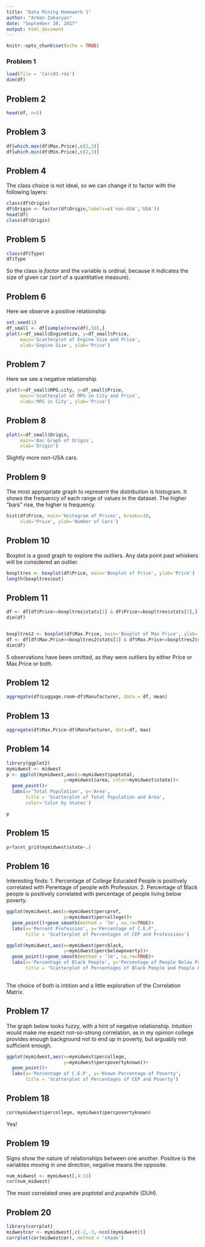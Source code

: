 ```yaml
---
title: "Data Mining Homework 1"
author: "Arman Zakaryan"
date: "September 30, 2017"
output: html_document
---
```


```r
knitr::opts_chunk$set(echo = TRUE)
```

### Problem 1


```r
load(file = 'Cars93.rda')
dim(df)
```

## Problem 2


```r
head(df, n=5)
```

## Problem 3


```r
df[which.max(df$Max.Price),c(2,3)]
df[which.min(df$Min.Price),c(2,3)]
```

## Problem 4

The class choice is not ideal, so we can change it to factor with the following layers:

```r
class(df$Origin)
df$Origin <- factor(df$Origin,labels=c('non-USA','USA'))
head(df)
class(df$Origin)
```

## Problem 5


```r
class(df$Type)
df$Type
```
So the class is $factor$ and the variable is ordinal, because it indicates the size of given car (sort of a quantitative measure).


## Problem 6

Here we observe a positive relationship
```r
set.seed(1)
df_small <- df[sample(nrow(df),50),]
plot(x=df_small$EngineSize, y=df_small$Price, 
     main='Scatterplot of Engine Size and Price',
     xlab='Engine Size', ylab='Price')
```

## Problem 7

Here we see a negative relationship
```r
plot(x=df_small$MPG.city, y=df_small$Price, 
     main='Scatterplot of MPG in City and Price',
     xlab='MPG in City', ylab='Price')
```

## Problem 8


```r
plot(x=df_small$Origin, 
     main='Bar Graph of Origin',
     xlab='Origin')
```

Slightly more non-USA cars.


## Problem 9

The most appropriate graph to represent the distribution is histogram. It shows the frequency of each range of values in the dataset.
The higher "bars" rise, the higher is frequency.

```r
hist(df$Price, main='Histogram of Prices', breaks=10,
     xlab='Price', ylab='Number of Cars')
```

## Problem 10

Boxplot is a good graph to explore the outliers. Any data point past whiskers will be considered an outlier.

```r
boxpltres <- boxplot(df$Price, main='Boxplot of Price', ylab='Price')
length(boxpltres$out)
```

## Problem 11


```r
df <- df[df$Price>=boxpltres$stats[1] & df$Price<=boxpltres$stats[5],]
dim(df)


boxpltres2 <- boxplot(df$Max.Price, main='Boxplot of Max Price', ylab='Price')
df <- df[df$Max.Price>=boxpltres2$stats[1] & df$Max.Price<=boxpltres2$stats[5],]
dim(df)
```

5 observations have been omitted, as they were outliers by either Price or Max.Price or both.


## Problem 12


```r
aggregate(df$Luggage.room~df$Manufacturer, data = df, mean)
```


## Problem 13


```r
aggregate(df$Max.Price~df$Manufacturer, data=df, max)
```


## Problem 14


```r
library(ggplot2)
mymidwest <- midwest
p <- ggplot(mymidwest,aes(x=mymidwest$poptotal, 
                     y=mymidwest$area, color=mymidwest$state))+
  geom_point()+
  labs(x='Total Population', y='Area', 
       title = 'Scatterplot of Total Population and Area', 
       color='Color by States')

p
```


## Problem 15


```r
p+facet_grid(mymidwest$state~.)
```


## Problem 16

Interesting finds:
1. Percentage of College Educated People is positively correlated with Perentage of people with Profession.
2. Percentage of Black people is positively correlated with percentage of people living below poverty.


```r

ggplot(mymidwest,aes(x=mymidwest$percprof, 
                     y=mymidwest$percollege))+
  geom_point()+geom_smooth(method = 'lm', na.rm=TRUE)+
  labs(x='Percent Profession', y='Percentage of C.E.P', 
       title = 'Scatterplot of Percentages of CEP and Professions')

ggplot(mymidwest,aes(x=mymidwest$percblack,
                     y=mymidwest$percbelowpoverty))+
  geom_point()+geom_smooth(method = 'lm', na.rm=TRUE)+
  labs(x='Percentage of Black People', y='Percentage of People Below Poverty', 
       title = 'Scatterplot of Percentages of Black People and People Below Poverty')
  

```


The choice of both is intition and a little exploration of the Correlation Matrix.


## Problem 17

The graph below looks fuzzy, with a hint of negative relationship.
Intuition would make me expect not-so-strong correlation, as in my opinion college provides enough background not to end up in poverty, but arguably not sufficient enough. 

```r
ggplot(mymidwest,aes(x=mymidwest$percollege, 
                     y=mymidwest$percpovertyknown))+
  geom_point()+
  labs(x='Percentage of C.E.P', y='Known Percentage of Poverty', 
       title = 'Scatterplot of Percentages of CEP and Poverty')

```


## Problem 18


```r
cor(mymidwest$percollege, mymidwest$percpovertyknown)

```

Yes!


## Problem 19

Signs show the nature of relationships between one another. Positive is the variables moving in one direction, negative means the opposite.

```r
num_midwest <- mymidwest[,4:13]
cor(num_midwest)
```

The most correlated ones are $poptotal$ and $popwhite$ (DUH).

## Problem 20


```r
library(corrplot)
midwestcor <- mymidwest[,c(-2,-3,-ncol(mymidwest))]
corrplot(cor(midwestcor), method = 'shade')
```
